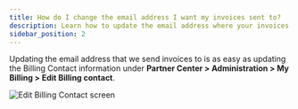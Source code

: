 ```yaml
---
title: How do I change the email address I want my invoices sent to?
description: Learn how to update the email address where your invoices are sent in the Partner Center.
sidebar_position: 2
---
```


Updating the email address that we send invoices to is as easy as updating the Billing Contact information under **Partner Center > Administration > My Billing > Edit Billing contact**.

![Edit Billing Contact screen](./img/administration/my-account/my-billing/edit-billing-contact.jpg)